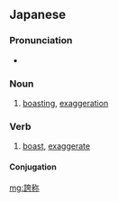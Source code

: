 ==Japanese==
{{ja-kanjitab|こ|しょう|yomi=on}}

===Pronunciation===
* {{ja-pron|こしょう|yomi=o}}

===Noun===
{{ja-noun|こしょう}}

# [[boast]]ing, [[exaggeration]]

===Verb===
{{ja-verb-suru|tr=trans|こしょう}}
# [[boast]], [[exaggerate]]

====Conjugation====
{{ja-suru|こしょう}}

[[mg:誇称]]